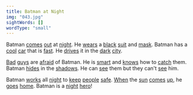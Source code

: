 ```yaml
---
title: Batman at Night
img: "043.jpg"
sightWords: []
wordType: "small"
---
```


Batman <u>comes</u> <u>out</u> at <u>night</u>. He <u>wears</u> a <u>black</u> <u>suit</u> and <u>mask</u>. Batman has a <u>cool</u> <u>car</u> that is <u>fast</u>. He <u>drives</u> it in the <u>dark</u> <u>city</u>.

<u>Bad</u> <u>guys</u> are <u>afraid</u> of Batman. He is <u>smart</u> and <u>knows</u> how to <u>catch</u> them. Batman <u>hides</u> in the <u>shadows</u>. He can <u>see</u> them but they can't <u>see</u> him.

Batman <u>works</u> all <u>night</u> to <u>keep</u> <u>people</u> <u>safe</u>. <u>When</u> the <u>sun</u> <u>comes</u> <u>up</u>, he <u>goes</u> <u>home</u>. Batman is a <u>night</u> <u>hero</u>!